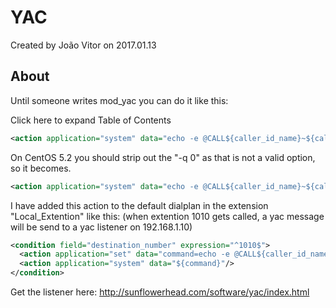 
# YAC 

 Created by  João Vitor on 2017.01.13

## About

Until someone writes mod\_yac you can do it like this:

Click here to expand Table of Contents

```xml
<action application="system" data="echo -e @CALL${caller_id_name}~${caller_id_number}\\0|nc -q 0 192.168.1.10 10629"/>
```

On CentOS 5.2 you should strip out the "-q 0" as that is not a valid option, so it becomes.

```xml
<action application="system" data="echo -e @CALL${caller_id_name}~${caller_id_number}\\0|nc 192.168.1.10 10629"/>
```

I have added this action to the default dialplan in the extension "Local_Extention" like this: (when extention 1010 gets called, a yac message will be send to a yac listener on 192.168.1.10)

```xml
<condition field="destination_number" expression="^1010$">
  <action application="set" data="command=echo -e @CALL${caller_id_name}~${caller_id_number}\\0|nc 192.168.1.10 10629"/>
  <action application="system" data="${command}"/>
</condition>
```

Get the listener here: <http://sunflowerhead.com/software/yac/index.html>


